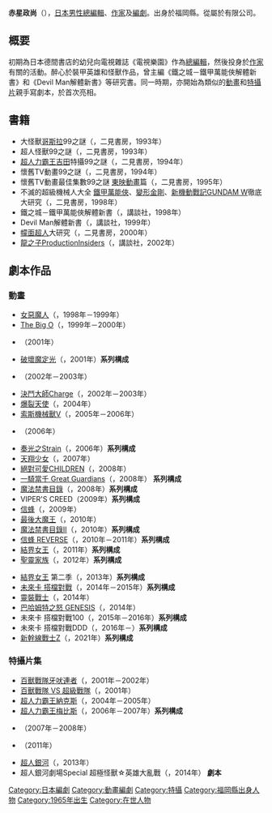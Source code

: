 {{noteTA|G1=Anime}}
{{Japanese|japanese=赤星 政尚|kana=あかほし まさなお|romaji=Akahoshi Masanao}}

'''赤星政尚'''（{{bd|1965年|12月20日|catIdx=Akahoshi Masanao}}），[[日本|日本]][[男性|男性]][[總編輯|總編輯]]、[[作家|作家]]及[[編劇|編劇]]。出身於福岡縣。從屬於{{lang|ja|タルカス}}有限公司。

== 概要 ==
初期為日本德間書店的幼兒向電視雜誌《電視樂園》作為[[總編輯|總編輯]]，然後投身於[[作家|作家]]有關的活動。醉心於裝甲英雄和怪獸作品，曾主編《鐵之城－鐵甲萬能俠解體新書》和《Devil Man解體新書》等研究書。同一時期，亦開始為類似的[[動畫|動畫]]和[[特攝片|特攝片]]親手寫劇本，於{{lang|ja|デビルマンレディー}}首次亮相。

== 書籍 ==
* 大怪獸[[哥斯拉|哥斯拉]]99之謎（{{lang|ja|大怪獣ゴジラ99の謎}}，二見書房，1993年） 
* 超人怪獸99之謎（{{lang|ja|ウルトラ怪獣99の謎}}，二見書房，1993年）  
* [[超人力霸王吉田|超人力霸王吉田]]特攝99之謎（{{lang|ja|ウルトラマン特撮99の謎}}，二見書房，1994年） 
* 懷舊TV動畫99之謎（{{lang|ja|懐かしのTVアニメ99の謎}}，二見書房，1994年） 
* 懷舊TV動畫最佳集數99之謎 [[東映動畫|東映動畫]]篇（{{lang|ja|懐かしのTVアニメベストエピソード99〈東映動画編〉}}，二見書房，1995年）  
* 不滅的超級機械人大全 [[鐵甲萬能俠|鐵甲萬能俠]]、[[變形金剛|變形金剛]]、[[新機動戰記GUNDAM_W|新機動戰記GUNDAM W]]徹底大研究（{{lang|ja|不滅のスーパーロボット大全 マジンガーZからトランスフォーマー、ガンダムWまで徹底大研究〉}}，二見書房，1998年）   
* 鐵之城－鐵甲萬能俠解體新書（{{lang|ja|鉄の城―マジンガーZ解体新書}}，講談社，1998年） 
* Devil Man解體新書（{{lang|ja|デビルマン解体新書}}，講談社，1999年） 
* [[幪面超人|幪面超人]]大研究（{{lang|ja|仮面ライダー大研究}}，二見書房，2000年）   
* [[龍之子Production|龍之子Production]]Insiders（{{lang|ja|タツノコプロインサイダーズ}}，講談社，2002年）

== 劇本作品 ==
=== 動畫 ===
* [[女惡魔人|女惡魔人]]（{{lang|ja|デビルマンレディー}}，1998年－1999年） 
* [[The_Big_O|The Big O]]（{{lang|ja|THE ビッグオー}}，1999年－2000年） 
* {{lang|ja|破邪巨星Gダンガイオー}}（2001年） 
* [[破壞魔定光|破壞魔定光]]（{{lang|ja|破壊魔定光}}，2001年）'''系列構成''' 
* {{lang|ja|奇鋼仙女ロウラン}}（2002年－2003年） 
* [[決鬥大師|決鬥大師Charge]]（{{lang|ja|デュエル・マスターズ チャージ}}，2002年－2003年） 
* [[爆裂天使|爆裂天使]]（{{lang|ja|爆裂天使}}，2004年） 
* [[索斯機械獸V|索斯機械獸V]]（{{lang|ja|ゾイドジェネシス}}，2005年－2006年） 
* {{lang|ja|Project BLUE 地球SOS}}（2006年） 
* [[奏光之Strain|奏光之Strain]]（{{lang|ja|奏光のストレイン}}，2006年）'''系列構成'''  
* [[天翔少女|天翔少女]]（{{lang|ja|スカイガールズ}}，2007年） 
* [[絕對可愛CHILDREN|絕對可愛CHILDREN]]（{{lang|ja|絶対可憐チルドレン}}，2008年） 
* [[一騎當千|一騎當千 Great Guardians]]（{{lang|ja|一騎当千 Great Guardians}}，2008年） '''系列構成''' 
* [[魔法禁書目錄|魔法禁書目錄]]（{{lang|ja|とある魔術の禁書目録}}，2008年）'''系列構成''' 
* VIPER'S CREED（2009年）'''系列構成'''  
* [[信蜂|信蜂]]（{{lang|ja|テガミバチ}}，2009年） 
* [[最後大魔王|最後大魔王]]（{{lang|ja|いちばんうしろの大魔王}}，2010年） 
* [[魔法禁書目錄|魔法禁書目錄Ⅱ]]（{{lang|ja|とある魔術の禁書目録II}}，2010年）'''系列構成'''  
* [[信蜂|信蜂 REVERSE]]（{{lang|ja|テガミバチ REVERSE}}，2010年－2011年）'''系列構成''' 
* [[結界女王|結界女王]]（{{lang|ja|フリージング}}，2011年）'''系列構成'''
* [[聖靈家族|聖靈家族]]（{{lang|ja|アルカナ・ファミリア -La storia della Arcana Famiglia-}}，2012年）'''系列構成'''

* [[結界女王|結界女王]] 第二季（{{lang|ja|フリージング ヴァイブレーション}}，2013年）'''系列構成'''
* [[未來卡片_戰鬥夥伴|未來卡 搭檔對戰]]（{{lang|ja|フューチャーカード バディファイト}}，2014年－2015年）'''系列構成'''
* [[靈裝戰士|靈裝戰士]]（{{lang|ja|ガイストクラッシャー}}，2014年）
* [[巴哈姆特之怒|巴哈姆特之怒 GENESIS]]（{{lang|ja|神撃のバハムート GENESIS}}，2014年）
* 未來卡 搭檔對戰100（{{lang|ja|フューチャーカード バディファイト100}}，2015年－2016年）'''系列構成'''
* 未來卡 搭檔對戰DDD（{{lang|ja|フューチャーカード バディファイトDDD}}，2016年－）'''系列構成'''
* [[新幹線戰士Z|新幹線戰士Z]]（{{lang|ja|新幹線変形ロボ シンカリオンＺ}}，2021年）'''系列構成'''

=== 特攝片集 ===
* [[百獸戰隊牙吠連者|百獸戰隊牙吠連者]]（{{lang|ja|百獣戦隊ガオレンジャー}}，2001年－2002年） 
* [[百獸戰隊牙吠連者|百獸戰隊 VS 超級戰隊]]（{{lang|ja|百獣戦隊ガオレンジャーVSスーパー戦隊}}，2001年） 
* [[超人力霸王納克斯|超人力霸王納克斯]]（{{lang|ja|ウルトラマンネクサス}}，2004年－2005年） 
* [[超人力霸王梅比斯|超人力霸王梅比斯]]（{{lang|ja|ウルトラマンメビウス}}，2006年－2007年）'''系列構成'''  
* {{lang|ja|ウルトラギャラクシー大怪獣バトル}}（2007年－2008年）
* {{link-ja|戰國★男士|戦国★男士}}（2011年）
* [[超人銀河|超人銀河]]（{{lang|ja|ウルトラマンギンガ}}，2013年） 
* 超人銀河劇場Special 超極怪獸☆英雄大亂戰（{{lang|ja|ウルトラマンギンガ 劇場スペシャル ウルトラ怪獣☆ヒーロー大乱戦!}}，2014年） '''劇本'''
{{DEFAULTSORT:Akahoshi Masanao}}
[[Category:日本編劇|Category:日本編劇]]
[[Category:動畫編劇|Category:動畫編劇]]
[[Category:特攝|Category:特攝]]
[[Category:福岡縣出身人物|Category:福岡縣出身人物]]
[[Category:1965年出生|Category:1965年出生]]
[[Category:在世人物|Category:在世人物]]